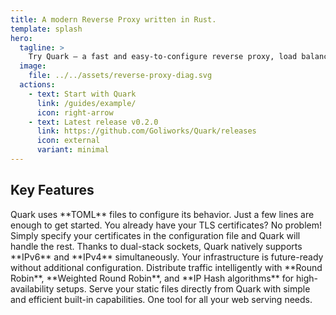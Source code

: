 ```yaml
---
title: A modern Reverse Proxy written in Rust.
template: splash
hero:
  tagline: >
    Try Quark — a fast and easy-to-configure reverse proxy, load balancer, and file server.
  image:
    file: ../../assets/reverse-proxy-diag.svg
  actions:
    - text: Start with Quark
      link: /guides/example/
      icon: right-arrow
    - text: Latest release v0.2.0
      link: https://github.com/Goliworks/Quark/releases
      icon: external
      variant: minimal
---
```



## Key Features

<CardGrid stagger>
  <Card title="Easy configuration" icon="document">
    Quark uses **TOML** files to configure its behavior. Just a few lines are
    enough to get started.
  </Card>
  <Card title="Automatic HTTPS" icon="seti:lock">
    You already have your TLS certificates? No problem! Simply specify your
    certificates in the configuration file and Quark will handle the rest.
  </Card>
  <Card title="Native IPv6 support" icon="sun">
    Thanks to dual-stack sockets, Quark natively supports **IPv6** and **IPv4**
    simultaneously. Your infrastructure is future-ready without additional
    configuration.
  </Card>
  <Card title="Load balancing" icon="random">
    Distribute traffic intelligently with **Round Robin**, **Weighted Round
    Robin**, and **IP Hash algorithms** for high-availability setups.
  </Card>
  <Card title="Static files" icon="seti:folder">
    Serve your static files directly from Quark with simple and efficient
    built-in capabilities. One tool for all your web serving needs.
  </Card>
</CardGrid>

